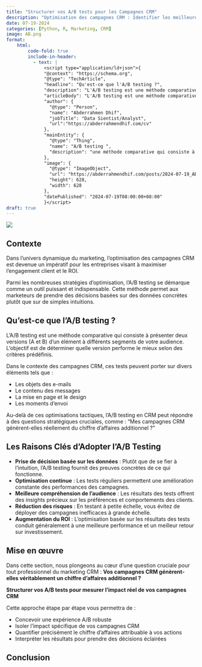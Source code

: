 ```yaml
---
title: "Structurer vos A/B tests pour les Campagnes CRM"
description: "Optimisation des campagnes CRM : Identifier les meilleures pratiques pour une efficacité maximale"
date: 07-19-2024
categories: [Python, R, Marketing, CRM] 
image: AB.png
format:
    html: 
        code-fold: true
        include-in-header:
          - text: | 
              <script type="application/ld+json">{
              "@context": "https://schema.org",
              "@type": "TechArticle",
              "headline": "Qu'est-ce que l'A/B testing ?",
              "description": "L'A/B testing est une méthode comparative qui consiste à présenter deux versions (A et B) d'un élément à différents segments de votre audience.",
              "articleBody": "L'A/B testing est une méthode comparative qui consiste à présenter deux versions (A et B) d'un élément à différents segments de votre audience. L'objectif est de déterminer quelle version performe le mieux selon des critères prédéfinis.",
              "author": {
                "@type": "Person",
                "name": "Abderrahmen Dhif",
                "jobTitle": "Data Sientist/Analyst",
                "url":"https://abderrahmendhif.com/cv"
              },
              "mainEntity": {
                "@type": "Thing",
                "name": "A/B testing ",
                "description": "une méthode comparative qui consiste à présenter deux versions (A et B) d'un élément à différents segments de votre audience."
              },
              "image": {
                "@type": "ImageObject",
                "url": "https://abderrahmendhif.com/posts/2024-07-19_AB_TEST/AB.png",
                "height": 628,
                "width": 628
              },
              "datePublished": "2024-07-19T08:00:00+08:00"
              }</script>           
draft: true 
--- 
```


![](AB.png){fig-alt="AB testing"}
 

## Contexte

Dans l'univers dynamique du marketing, l'optimisation des campagnes CRM  est devenue un impératif pour les entreprises visant à maximiser l'engagement client et le ROI. 

Parmi les nombreuses stratégies d'optimisation, l'A/B testing se démarque comme un outil puissant et indispensable. Cette méthode permet aux marketeurs de prendre des décisions basées sur des données concrètes plutôt que sur de simples intuitions.

## Qu'est-ce que l'A/B testing ?

L'A/B testing est une méthode comparative qui consiste à présenter deux versions (A et B) d'un élément à différents segments de votre audience. L'objectif est de déterminer quelle version performe le mieux selon des critères prédéfinis. 

Dans le contexte des campagnes CRM, ces tests peuvent porter sur divers éléments tels que :

* Les objets des e-mails
* Le contenu des messages
* La mise en page et le design
* Les moments d'envoi

Au-delà de ces optimisations tactiques, l'A/B testing en CRM peut répondre à des questions stratégiques cruciales, comme :
"Mes campagnes CRM génèrent-elles réellement du chiffre d'affaires additionnel ?"

## Les Raisons Clés d'Adopter l'A/B Testing

* **Prise de décision basée sur les données** : Plutôt que de se fier à l'intuition, l'A/B testing fournit des preuves concrètes de ce qui fonctionne.
* **Optimisation continue** : Les tests réguliers permettent une amélioration constante des performances des campagnes.
* **Meilleure compréhension de l'audience** : Les résultats des tests offrent des insights précieux sur les préférences et comportements des clients.
* **Réduction des risques** : En testant à petite échelle, vous évitez de déployer des campagnes inefficaces à grande échelle.
* **Augmentation du ROI** : L'optimisation basée sur les résultats des tests conduit généralement à une meilleure performance et un meilleur retour sur investissement.

## Mise en œuvre

Dans cette section, nous plongeons au cœur d'une question cruciale pour tout professionnel du marketing CRM : **Vos campagnes CRM génèrent-elles véritablement un chiffre d'affaires additionnel ?**

**Structurer vos A/B tests pour mesurer l'impact réel de vos campagnes CRM**

Cette approche étape par étape vous permettra de :

* Concevoir une expérience A/B robuste
* Isoler l'impact spécifique de vos campagnes CRM
* Quantifier précisément le chiffre d'affaires attribuable à vos actions
* Interpréter les résultats pour prendre des décisions éclairées


## Conclusion